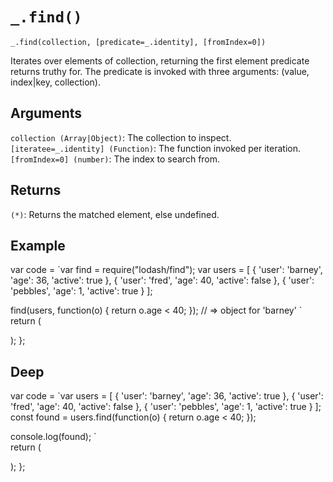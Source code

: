 # `_.find()`

`_.find(collection, [predicate=_.identity], [fromIndex=0])`

Iterates over elements of collection, returning the first element predicate returns truthy for. The predicate is invoked with three arguments: (value, index|key, collection).

## Arguments
`collection (Array|Object)`: The collection to inspect.
`[iteratee=_.identity] (Function)`:  The function invoked per iteration.  
`[fromIndex=0] (number)`: The index to search from.

## Returns
`(*)`: Returns the matched element, else undefined.

## Example


var code =  `var find = require("lodash/find");
var users = [
  { 'user': 'barney',  'age': 36, 'active': true },
  { 'user': 'fred',    'age': 40, 'active': false },
  { 'user': 'pebbles', 'age': 1,  'active': true }
];

find(users, function(o) { return o.age < 40; });
// => object for 'barney'
`   
  return (
    <div>
      <Embed source={code} />
    </div>
  );
};

<Demo/>

## Deep

var code =  `var users = [
  { 'user': 'barney',  'age': 36, 'active': true },
  { 'user': 'fred',    'age': 40, 'active': false },
  { 'user': 'pebbles', 'age': 1,  'active': true }
];
const found = users.find(function(o) { return o.age < 40; });

console.log(found);
`   
  return (
    <div>
      <Embed source={code} />
    </div>
  );
};

<DeepDemo/>
